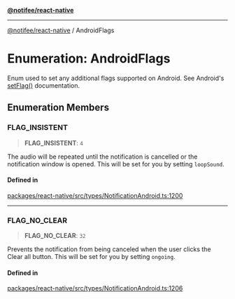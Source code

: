 [**@notifee/react-native**](react-native/reference/index)

***

[@notifee/react-native](react-native/reference/index) / AndroidFlags

# Enumeration: AndroidFlags

Enum used to set any additional flags supported on Android.
See Android's [setFlag()](https://developer.android.com/reference/android/app/Notification.Builder#setFlag\(int,%20boolean\)) documentation.

## Enumeration Members

### FLAG\_INSISTENT

> **FLAG\_INSISTENT**: `4`

The audio will be repeated until the notification is cancelled or the notification window is opened.
This will be set for you by setting `loopSound`.

#### Defined in

[packages/react-native/src/types/NotificationAndroid.ts:1200](https://github.com/invertase/notifee/blob/main/packages/react-native/src/types/NotificationAndroid.ts#L1200)

***

### FLAG\_NO\_CLEAR

> **FLAG\_NO\_CLEAR**: `32`

Prevents the notification from being canceled when the user clicks the Clear all button.
This will be set for you by setting `ongoing`.

#### Defined in

[packages/react-native/src/types/NotificationAndroid.ts:1206](https://github.com/invertase/notifee/blob/main/packages/react-native/src/types/NotificationAndroid.ts#L1206)
